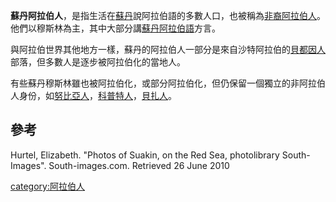 '''蘇丹阿拉伯人'''，是指生活在[[蘇丹|蘇丹]]說阿拉伯語的多數人口，也被稱為[[非裔阿拉伯人|非裔阿拉伯人]]。他們以穆斯林為主，其中大部分講[[蘇丹阿拉伯語|蘇丹阿拉伯語]]方言。

與阿拉伯世界其他地方一樣，蘇丹的阿拉伯人一部分是來自沙特阿拉伯的[[貝都因人|貝都因人]]部落，但多數人是逐步被阿拉伯化的當地人。

有些蘇丹穆斯林雖也被阿拉伯化，或部分阿拉伯化，但仍保留一個獨立的非阿拉伯人身份，如[[努比亞人|努比亞人]]，[[科普特人|科普特人]]，[[貝扎人|貝扎人]]。

==參考==
Hurtel, Elizabeth. "Photos of Suakin, on the Red Sea, photolibrary South-Images". South-images.com. Retrieved 26 June 2010

[[category:阿拉伯人|category:阿拉伯人]]